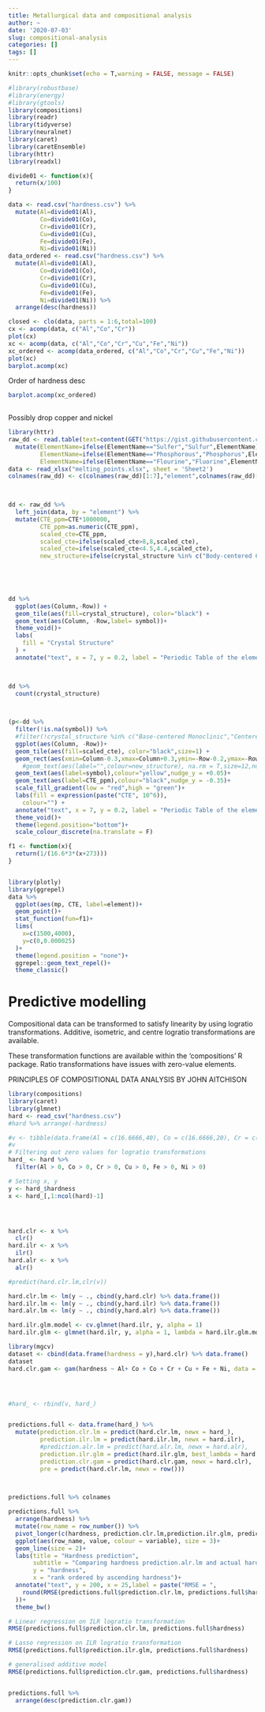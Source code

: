 ```yaml
---
title: Metallurgical data and compositional analysis
author: ~
date: '2020-07-03'
slug: compositional-analysis
categories: []
tags: []
---
```



```r
knitr::opts_chunk$set(echo = T,warning = FALSE, message = FALSE)
```

```r

#library(robustbase)
#library(energy)
#library(gtools)  
library(compositions)
library(readr)
library(tidyverse)
library(neuralnet)
library(caret)
library(caretEnsemble)
library(httr)
library(readxl)
```

```r
divide01 <- function(x){
  return(x/100)
}

data <- read.csv("hardness.csv") %>% 
  mutate(Al=divide01(Al),
         Co=divide01(Co),
         Cr=divide01(Cr),
         Cu=divide01(Cu),
         Fe=divide01(Fe),
         Ni=divide01(Ni))
data_ordered <- read.csv("hardness.csv") %>% 
  mutate(Al=divide01(Al),
         Co=divide01(Co),
         Cr=divide01(Cr),
         Cu=divide01(Cu),
         Fe=divide01(Fe),
         Ni=divide01(Ni)) %>% 
  arrange(desc(hardness))

closed <- clo(data, parts = 1:6,total=100)
cx <- acomp(data, c("Al","Co","Cr"))
plot(cx)
xc <- acomp(data, c("Al","Co","Cr","Cu","Fe","Ni"))
xc_ordered <- acomp(data_ordered, c("Al","Co","Cr","Cu","Fe","Ni"))
plot(xc)
barplot.acomp(xc)

```

Order of hardness desc



```r

barplot.acomp(xc_ordered)
         
```

Possibly drop copper and nickel


```r
library(httr)
raw_dd <- read.table(text=content(GET("https://gist.githubusercontent.com/MrFlick/c1183c911bc5398105d4/raw/715868fba2d0d17a61a8081de17c468bbc525ab1/elements.txt")), sep=",", header=TRUE) %>%
  mutate(ElementName=ifelse(ElementName=="Sulfer","Sulfur",ElementName),
         ElementName=ifelse(ElementName=="Phosphorous","Phosphorus",ElementName),
         ElementName=ifelse(ElementName=="Flourine","Fluorine",ElementName))
data <- read_xlsx("melting_points.xlsx", sheet = 'Sheet2')
colnames(raw_dd) <- c(colnames(raw_dd)[1:7],"element",colnames(raw_dd)[9:13])

 

dd <- raw_dd %>%
  left_join(data, by = "element") %>%
  mutate(CTE_ppm=CTE*1000000,
         CTE_ppm=as.numeric(CTE_ppm),
         scaled_cte=CTE_ppm,
         scaled_cte=ifelse(scaled_cte>8,8,scaled_cte),
         scaled_cte=ifelse(scaled_cte<4.5,4.4,scaled_cte),
         new_structure=ifelse(crystal_structure %in% c("Body-centered Cubic","Face-centered Cubic","Simple Hexagonal"),crystal_structure,NA))

 

 

dd %>%
  ggplot(aes(Column,-Row)) +
  geom_tile(aes(fill=crystal_structure), color="black") +
  geom_text(aes(Column, -Row,label= symbol))+
  theme_void()+
  labs(
    fill = "Crystal Structure"
  ) +
  annotate("text", x = 7, y = 0.2, label = "Periodic Table of the elements", size = 5)

 

dd %>%
  count(crystal_structure)

 

(p<-dd %>%
  filter(!is.na(symbol)) %>%
  #filter(!crystal_structure %in% c("Base-centered Monoclinic","Centered Tetragonal")) %>%
  ggplot(aes(Column, -Row))+
  geom_tile(aes(fill=scaled_cte), color="black",size=1) +
  geom_rect(aes(xmin=Column-0.3,xmax=Column+0.3,ymin=-Row-0.2,ymax=-Row+0.3,colour=new_structure),size=1,lty=1,fill="black")+
    #geom_text(aes(label="",colour=new_structure), na.rm = T,size=12,nudge_y = 0.3)+
  geom_text(aes(label=symbol),colour="yellow",nudge_y = +0.05)+
  geom_text(aes(label=CTE_ppm),colour="black",nudge_y = -0.35)+
  scale_fill_gradient(low = "red",high = "green")+
  labs(fill = expression(paste("CTE", 10^6)),
    colour="") +
  annotate("text", x = 7, y = 0.2, label = "Periodic Table of the elements", size = 5))+
  theme_void()+
  theme(legend.position="bottom")+
  scale_colour_discrete(na.translate = F)


```



```r

f1 <- function(x){
  return(1/(16.6*3*(x+273)))
}


library(plotly)
library(ggrepel)
data %>% 
  ggplot(aes(mp, CTE, label=element))+
  geom_point()+
  stat_function(fun=f1)+
  lims(
    x=c(1500,4000),
    y=c(0,0.000025)
  )+
  theme(legend.position = "none")+
  ggrepel::geom_text_repel()+
  theme_classic()


```

# Predictive modelling

Compositional data can be transformed to satisfy linearity by using logratio transformations. Additive, isometric, and centre logratio transformations are available. 

These transformation functions are available within the 'compositions' R package. Ratio transformations have issues with zero-value elements.

PRINCIPLES OF COMPOSITIONAL DATA ANALYSIS
BY JOHN AITCHISON


```r
library(compositions)
library(caret)
library(glmnet)
hard <- read_csv("hardness.csv")
#hard %>% arrange(-hardness)
```


```r
#v <- tibble(data.frame(Al = c(16.6666,40), Co = c(16.6666,20), Cr = c(16.6666,19), Cu = c(16.6666,1), Fe = c(16.66667,19), Ni =c(16.6666,1), hardness = 0))
#v
# Filtering out zero values for logratio transformations
hard_ <- hard %>% 
  filter(Al > 0, Co > 0, Cr > 0, Cu > 0, Fe > 0, Ni > 0)

# Setting x, y
y <- hard_$hardness
x <- hard_[,1:ncol(hard)-1]




hard.clr <- x %>% 
  clr()
hard.ilr <- x %>% 
  ilr()
hard.alr <- x %>% 
  alr()

#predict(hard.clr.lm,clr(v))

hard.clr.lm <- lm(y ~ ., cbind(y,hard.clr) %>% data.frame())
hard.ilr.lm <- lm(y ~ ., cbind(y,hard.ilr) %>% data.frame())
hard.alr.lm <- lm(y ~ ., cbind(y,hard.alr) %>% data.frame())

hard.ilr.glm.model <- cv.glmnet(hard.ilr, y, alpha = 1)
hard.ilr.glm <- glmnet(hard.ilr, y, alpha = 1, lambda = hard.ilr.glm.model$lambda.min)

library(mgcv)
dataset <- cbind(data.frame(hardness = y),hard.clr) %>% data.frame()
dataset
hard.clr.gam <- gam(hardness ~ Al+ Co + Co + Cr + Cu + Fe + Ni, data = dataset)




#hard_ <- rbind(v, hard_)


predictions.full <- data.frame(hard_) %>% 
  mutate(prediction.clr.lm = predict(hard.clr.lm, newx = hard_),
         prediction.ilr.lm = predict(hard.ilr.lm, newx = hard.ilr),
         #prediction.alr.lm = predict(hard.alr.lm, newx = hard.alr),
         prediction.ilr.glm = predict(hard.ilr.glm, best_lambda = hard.ilr.glm.model$lambda.min, newx = hard.ilr),
         prediction.clr.gam = predict(hard.clr.gam, newx = hard.clr),
         pre = predict(hard.clr.lm, newx = row()))

 

```


```r
predictions.full %>% colnames

predictions.full %>% 
  arrange(hardness) %>% 
  mutate(row_name = row_number()) %>% 
  pivot_longer(c(hardness, prediction.clr.lm,prediction.ilr.glm, prediction.clr.gam), names_to = "variable",values_to = "value") %>% #prediction.alr.lm
  ggplot(aes(row_name, value, colour = variable), size = 3)+
  geom_line(size = 2)+
  labs(title = "Hardness prediction",
       subtitle = "Comparing hardness prediction.alr.lm and actual hardness",
       y = "hardness",
       x = "rank ordered by ascending hardness")+
  annotate("text", y = 200, x = 25,label = paste("RMSE = ",
    round(RMSE(predictions.full$prediction.clr.lm, predictions.full$hardness),2)
  ))+
  theme_bw() 
```


```r

 

# Linear regression on ILR logratio transformation  
RMSE(predictions.full$prediction.clr.lm, predictions.full$hardness)

# Lasso regression on ILR logratio transformation
RMSE(predictions.full$prediction.ilr.glm, predictions.full$hardness)

# generalised additive model
RMSE(predictions.full$prediction.clr.gam, predictions.full$hardness)



```

```r
predictions.full %>% 
  arrange(desc(prediction.clr.gam))
```



